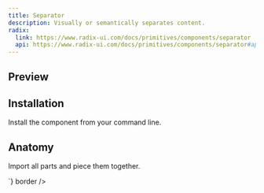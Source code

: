 ```yaml
---
title: Separator
description: Visually or semantically separates content.
radix:
  link: https://www.radix-ui.com/docs/primitives/components/separator
  api: https://www.radix-ui.com/docs/primitives/components/separator#api-reference
---
```

## Preview

<Preview>
  <Flex
    style={{
      flexDirection: "column",
      alignItems: "center",
      gap: "16px",
      width: '100%'
    }}
  >
    <Separator size="half"/>
    <Separator size="full"/>
  </Flex>
</Preview>

## Installation

Install the component from your command line.

<LiveProvider>
    <LiveEditor code={`npm install @odpf/apsara`} border/>
</LiveProvider>


## Anatomy
Import all parts and piece them together.

<LiveProvider>
    <LiveEditor code={`

<Separator size="half"/>
<Separator size="full"/>
`} border />
</LiveProvider>
